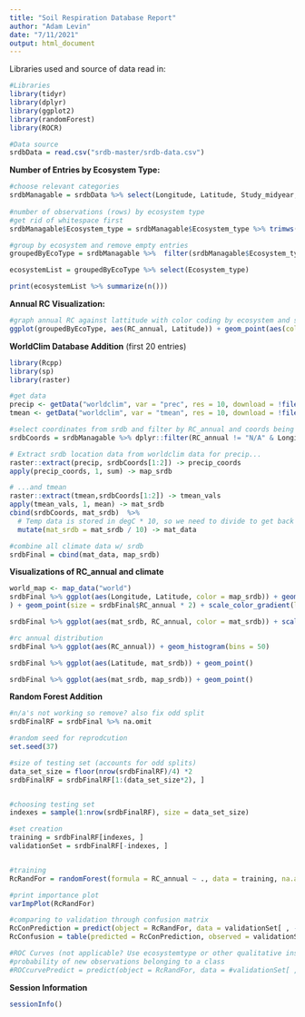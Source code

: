 ```yaml
---
title: "Soil Respiration Database Report"
author: "Adam Levin"
date: "7/11/2021"
output: html_document
---
```


Libraries used and source of data read in:
```r
#Libraries
library(tidyr)
library(dplyr)
library(ggplot2)
library(randomForest)
library(ROCR)

#Data source
srdbData = read.csv("srdb-master/srdb-data.csv")

```


**Number of Entries by Ecosystem Type:**
```r
#choose relevant categories
srdbManagable = srdbData %>% select(Longitude, Latitude, Study_midyear, Ecosystem_type, Manipulation, Rs_annual, RC_annual, Soil_drainage, Partition_method, Leaf_habit) %>% unique() 
 
#number of observations (rows) by ecosystem type
#get rid of whitespace first
srdbManagable$Ecosystem_type = srdbManagable$Ecosystem_type %>% trimws(c("both"))

#group by ecosystem and remove empty entries
groupedByEcoType = srdbManagable %>%  filter(srdbManagable$Ecosystem_type != "") %>% group_by(Ecosystem_type)

ecosystemList = groupedByEcoType %>% select(Ecosystem_type)

print(ecosystemList %>% summarize(n()))

```

**Annual RC Visualization:**
```r
#graph annual RC against lattitude with color coding by ecosystem and size by annual RS
ggplot(groupedByEcoType, aes(RC_annual, Latitude)) + geom_point(aes(color = Ecosystem_type, size = Rs_annual)) + xlim(-.1, 1) + ylim(-50, 70) + theme_classic()

```

**WorldClim Database Addition**
(first 20 entries)
```r
library(Rcpp)
library(sp)
library(raster)

#get data
precip <- getData("worldclim", var = "prec", res = 10, download = !file.exists("wc10/wc10/precip1.hdr"))
tmean <- getData("worldclim", var = "tmean", res = 10, download = !file.exists("wc10/wc10/tmean1.hdr"))

#select coordinates from srdb and filter by RC_annual and coords being present
srdbCoords = srdbManagable %>% dplyr::filter(RC_annual != "N/A" & Longitude != "N/A" & Latitude != "N/A")

# Extract srdb location data from worldclim data for precip...
raster::extract(precip, srdbCoords[1:2]) -> precip_coords
apply(precip_coords, 1, sum) -> map_srdb

# ...and tmean
raster::extract(tmean,srdbCoords[1:2]) -> tmean_vals
apply(tmean_vals, 1, mean) -> mat_srdb
cbind(srdbCoords, mat_srdb)  %>%
  # Temp data is stored in degC * 10, so we need to divide to get back to degC
  mutate(mat_srdb = mat_srdb / 10) -> mat_data

#combine all climate data w/ srdb
srdbFinal = cbind(mat_data, map_srdb)

``` 
**Visualizations of RC_annual and climate **
```r

world_map <- map_data("world")
srdbFinal %>% ggplot(aes(Longitude, Latitude, color = map_srdb)) + geom_map(data = world_map, map = world_map, aes(long, lat, map_id = region), color = "darkgrey", fill = "white", size = 0.4
) + geom_point(size = srdbFinal$RC_annual * 2) + scale_color_gradient(low = "aquamarine", high = "dodgerblue4")

srdbFinal %>% ggplot(aes(mat_srdb, RC_annual, color = mat_srdb)) + scale_color_gradient(low = "yellow1", high = "red1") + geom_point(size = srdbFinal$map_srdb* .001)

#rc annual distribution
srdbFinal %>% ggplot(aes(RC_annual)) + geom_histogram(bins = 50)

srdbFinal %>% ggplot(aes(Latitude, mat_srdb)) + geom_point()

srdbFinal %>% ggplot(aes(mat_srdb, map_srdb)) + geom_point()
```  
  
**Random Forest Addition**
```r
#n/a's not working so remove? also fix odd split
srdbFinalRF = srdbFinal %>% na.omit

#random seed for reprodcution
set.seed(37)

#size of testing set (accounts for odd splits)
data_set_size = floor(nrow(srdbFinalRF)/4) *2 
srdbFinalRF = srdbFinalRF[1:(data_set_size*2), ]


#choosing testing set
indexes = sample(1:nrow(srdbFinalRF), size = data_set_size)

#set creation
training = srdbFinalRF[indexes, ]
validationSet = srdbFinalRF[-indexes, ]


#training
RcRandFor = randomForest(formula = RC_annual ~ ., data = training, na.action = na.omit, ntree = 100, mtry = 2, importance = TRUE)

#print importance plot
varImpPlot(RcRandFor)

#comparing to validation through confusion matrix
RcConPrediction = predict(object = RcRandFor, data = validationSet[ , -7])
RcConfusion = table(predicted = RcConPrediction, observed = validationSet[ , 7])

#ROC Curves (not applicable? Use ecosystemtype or other qualitative instead?)
#probability of new observations belonging to a class
#ROCcurvePredict = predict(object = RcRandFor, data = #validationSet[ , -7], type = "prob")


```

**Session Information**
```r
sessionInfo()

```
